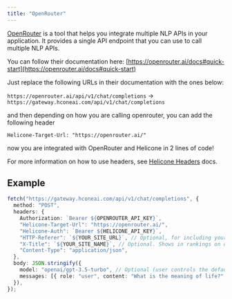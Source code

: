 ```yaml
---
title: "OpenRouter"
---
```


[OpenRouter](https://openrouter.ai/) is a tool that helps you integrate multiple NLP APIs in your application. It provides a single API endpoint that you can use to call multiple NLP APIs.

You can follow their documentation here: [https://openrouter.ai/docs#quick-start](https://openrouter.ai/docs#quick-start)

Just replace the following URLs in their documentation with the ones below:

`https://openrouter.ai/api/v1/chat/completions` -> `https://gateway.hconeai.com/api/v1/chat/completions`

and then depending on how you are calling openrouter, you can add the following header

`Helicone-Target-Url: "https://openrouter.ai/"`

now you are integrated with OpenRouter and Helicone in 2 lines of code!

For more information on how to use headers, see [Helicone Headers](https://docs.helicone.ai/helicone-headers/intro#utilizing-headers) docs.

## Example

```typescript
fetch("https://gateway.hconeai.com/api/v1/chat/completions", {
  method: "POST",
  headers: {
    Authorization: `Bearer ${OPENROUTER_API_KEY}`,
    "Helicone-Target-Url": "https://openrouter.ai/",
    "Helicone-Auth": `Bearer ${HELICONE_API_KEY}`,
    "HTTP-Referer": `${YOUR_SITE_URL}`, // Optional, for including your app on openrouter.ai rankings.
    "X-Title": `${YOUR_SITE_NAME}`, // Optional. Shows in rankings on openrouter.ai.
    "Content-Type": "application/json",
  },
  body: JSON.stringify({
    model: "openai/gpt-3.5-turbo", // Optional (user controls the default),
    messages: [{ role: "user", content: "What is the meaning of life?" }],
  }),
});
```
